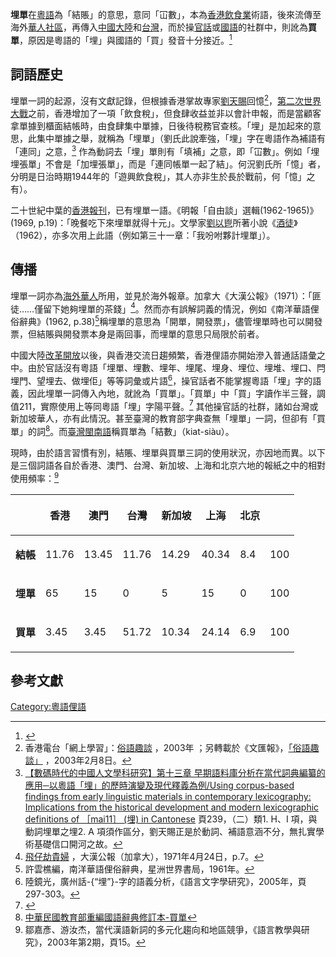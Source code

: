 {{Refimprove|time=2014-04-13T08:22:08+00:00}}

'''埋單'''在[[粵語|粵語]]為「結賬」的意思，意同「冚數」，本為[[香港|香港]][[香港飲食|飲食業]]術語，後來流傳至海外[[華人社區|華人社區]]，再傳入[[中國大陸|中國大陸]]和[[台灣|台灣]]，而於操[[現代標準漢語|官話]]或[[台灣國語|國語]]的社群中，則訛為'''買單'''，原因是粵語的「埋」與國語的「買」發音十分接近。<ref name="ISSN1671-948">{{Cite web|title=實際使用上就是完全一樣，但有admin不能接受「完全一樣」，因此說「十分」也無不可。至於粵語兼普通話使用者，向來同意普通話第三聲半讀「買」，與粵音「埋」同音，見〈從方言比較看粵語“埋”的語源〉 / In Search of the Etymological Source of Cantonese “mai”: A Comparative Approach|url=http://118.145.16.233/Jweb_yykx/CN/abstract/abstract1006.shtml|access-date=2019-08-15|archive-url=https://web.archive.org/web/20190118023355/http://118.145.16.233/Jweb_yykx/CN/abstract/abstract1006.shtml|archive-date=2019-01-18|dead-url=yes}}</ref>

==詞語歷史==
埋單一詞的起源，沒有文獻記錄，但根據香港掌故專家[[劉天賜|劉天賜]]回憶<ref>香港電台「網上學習」：[http://rthk9.rthk.hk/elearning/lautinchi/content3.htm 俗語趣談] {{Wayback|url=http://rthk9.rthk.hk/elearning/lautinchi/content3.htm |date=20200426115135 }}，2003年 ；另轉載於《文匯報》，[http://paper.wenweipo.com/2003/02/08/OT0302080041.htm 「俗語趣談」] {{Wayback|url=http://paper.wenweipo.com/2003/02/08/OT0302080041.htm |date=20210507031628 }}，2003年2月8日。</ref>，[[第二次世界大戰|第二次世界大戰]]之前，香港增加了一項「飲食稅」，但食肆收益並非以會計申報，而是當顧客拿單據到櫃面結帳時，由食肆集中單據，日後待稅務官查核。「埋」是加起來的意思，此集中單據之舉，就稱為「埋單」（劉氏此說牽強，「埋」字在粵語作為補語有「連同」之意，<ref>[http://www.researchgate.net/publication/327551982_zaoqiyuliaokufenxizaidangdaicidianbianzuandeyingyongyiyueyumaidelishiyanbianjixiandaishiyiweili_Using_corpus-based_findings_from_early_linguistic_materials_in_contemporary_lexicography_Implications_fr 【數碼時代的中國人文學科研究】第十三章 早期語料庫分析在當代詞典編纂的應用─以粵語「埋」的歷時演變及現代釋義為例/Using corpus-based findings from early linguistic materials in contemporary lexicography: Implications from the historical development and modern lexicographic definitions of ［mai11］ (埋) in Cantonese] 頁239，（二）類1. H、I 項，與動詞埋單之埋2. A 項須作區分，劉天賜正是於動詞、補語意涵不分，無扎實學術基礎信口開河之故。</ref> 作為動詞去「埋」單則有「填補」之意，即「冚數」。例如「埋埋張單」不會是「加埋張單」，而是「連同帳單一起了結」。何況劉氏所「憶」者，分明是日治時期1944年的「遊興飲食稅」，其人亦非生於長於戰前，何「憶」之有）。

二十世紀中葉的[[香港報紙|香港報刊]]，已有埋單一語。《明報「自由談」選輯(1962-1965)》(1969, p.19)：「晚餐吃下來埋單就得十元」。文學家[[劉以鬯|劉以鬯]]所著小說《[[酒徒_(小說)|酒徒]]》（1962），亦多次用上此語（例如第三十一章：「我吩咐夥計埋單」）。

==傳播==
埋單一詞亦為[[海外華人|海外華人]]所用，並見於海外報章。加拿大《大漢公報》（1971）：「匪徒……僅留下她夠埋單的茶錢」<ref>[http://multiculturalcanada.ca/node/252930/full 飛仔劫貴婦] {{Wayback|url=http://multiculturalcanada.ca/node/252930/full |date=20140413144445 }}，大漢公報（加拿大），1971年4月24日，p.7。</ref>。然而亦有誤解詞義的情況，例如《南洋華語俚俗辭典》(1962, p.38)<ref>許雲樵編，南洋華語俚俗辭典，星洲世界書局，1961年。</ref>稱埋單的意思為「開單，開發票」，儘管埋單時也可以開發票，但結賬與開發票本身是兩回事，而埋單的意思只局限於前者。

中國大陸[[改革開放|改革開放]]以後，與香港交流日趨頻繁，香港俚語亦開始滲入普通話語彙之中。由於官話沒有粵語「埋單、埋數、埋年、埋尾、埋身、埋位、埋堆、埋口、閂埋門、望埋去、做埋佢」等等詞彙或片語<ref>陸鏡光，廣州話-{“埋”}-字的語義分析，《語言文字學研究》，2005年，頁297-303。</ref>，操官話者不能掌握粵語「埋」字的語義，因此埋單一詞傳入內地，就訛為「買單」。「買單」中「買」字讀作半三聲，調值211，實際使用上等同粵語「埋」字陽平聲。<ref>{{Cite web |url=http://www.fed.cuhk.edu.hk/~pth/pth_passage01.php?passage=48 |title=衣食住行AA制 |accessdate=2019-08-15 |archive-date=2020-04-26 |archive-url=https://web.archive.org/web/20200426115203/http://www.fed.cuhk.edu.hk/~pth/pth_passage01.php?passage=48 |dead-url=no }}</ref> 其他操官話的社群，諸如台灣或新加坡華人，亦有此情況。甚至臺灣的教育部字典查無「埋單」一詞，但卻有「買單」的詞<ref>[http://dict.revised.moe.edu.tw/cgi-bin/newDict/dict.sh?cond=%B6R%B3%E6&pieceLen=50&fld=1&cat=&ukey=4819736&op=&imgFont=1 中華民國教育部重編國語辭典修訂本-買單]{{dead link|date=2017年12月 |bot=InternetArchiveBot |fix-attempted=yes }}</ref>。而[[臺灣閩南語|臺灣閩南語]]稱買單為「結數」（kiat-siàu）。

現時，由於語言習慣有別，結賬、埋單與買單三詞的使用狀況，亦因地而異。以下是三個詞語各自於香港、澳門、台灣、新加坡、上海和北京六地的報紙之中的相對使用頻率：<ref>鄒嘉彥、游汝杰，當代漢語新詞的多元化趨向和地區競爭，《語言教學與研究》，2003年第2期，頁15。</ref>
{| class="wikitable" border="1" cellpadding="3" cellspacing="0"
|- align="center"
! ||香港||澳門||台灣||新加坡||上海||北京||
|- align="center"
|'''結帳'''||11.76||13.45||11.76||14.29||40.34||8.4||100
|- align="center"
|'''埋單'''||65||15||0||5||15||0||100
|- align="center"
|'''買單'''||3.45||3.45||51.72||10.34||24.14||6.9||100
|}

==參考文獻==
{{Reflist|2}}

[[Category:粵語俚語|Category:粵語俚語]]